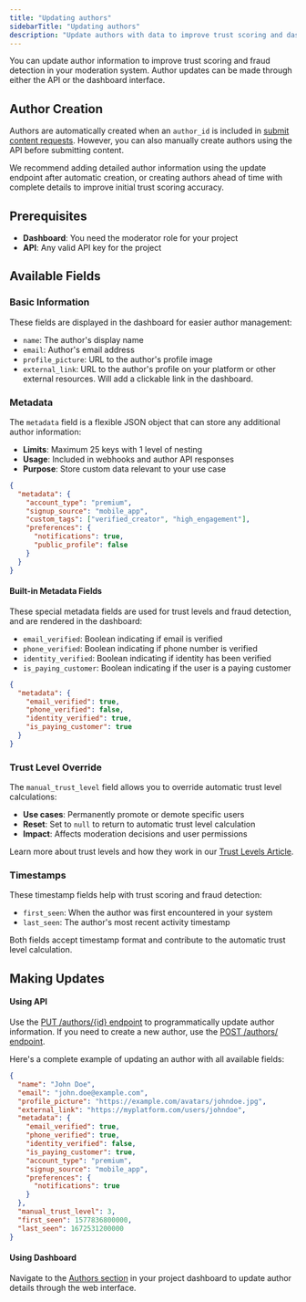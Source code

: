 ```yaml
---
title: "Updating authors"
sidebarTitle: "Updating authors"
description: "Update authors with data to improve trust scoring and dashboard details"
---
```


You can update author information to improve trust scoring and fraud detection in your moderation system. Author updates can be made through either the API or the dashboard interface.

## Author Creation

Authors are automatically created when an `author_id` is included in [submit content requests](/api-reference/content/submit-content). However, you can also manually create authors using the API before submitting content.

We recommend adding detailed author information using the update endpoint after automatic creation, or creating authors ahead of time with complete details to improve initial trust scoring accuracy.

## Prerequisites

- **Dashboard**: You need the moderator role for your project
- **API**: Any valid API key for the project

## Available Fields

### Basic Information

These fields are displayed in the dashboard for easier author management:

- `name`: The author's display name
- `email`: Author's email address
- `profile_picture`: URL to the author's profile image
- `external_link`: URL to the author's profile on your platform or other external resources. Will add a clickable link in the dashboard.

### Metadata

The `metadata` field is a flexible JSON object that can store any additional author information:

- **Limits**: Maximum 25 keys with 1 level of nesting
- **Usage**: Included in webhooks and author API responses
- **Purpose**: Store custom data relevant to your use case

```json
{
  "metadata": {
    "account_type": "premium",
    "signup_source": "mobile_app",
    "custom_tags": ["verified_creator", "high_engagement"],
    "preferences": {
      "notifications": true,
      "public_profile": false
    }
  }
}
```

#### Built-in Metadata Fields

These special metadata fields are used for trust levels and fraud detection, and are rendered in the dashboard:

- `email_verified`: Boolean indicating if email is verified
- `phone_verified`: Boolean indicating if phone number is verified
- `identity_verified`: Boolean indicating if identity has been verified
- `is_paying_customer`: Boolean indicating if the user is a paying customer

```json
{
  "metadata": {
    "email_verified": true,
    "phone_verified": false,
    "identity_verified": true,
    "is_paying_customer": true
  }
}
```

### Trust Level Override

The `manual_trust_level` field allows you to override automatic trust level calculations:

- **Use cases**: Permanently promote or demote specific users
- **Reset**: Set to `null` to return to automatic trust level calculation
- **Impact**: Affects moderation decisions and user permissions

Learn more about trust levels and how they work in our [Trust Levels Article](/users/trust-levels).

### Timestamps

These timestamp fields help with trust scoring and fraud detection:

- `first_seen`: When the author was first encountered in your system
- `last_seen`: The author's most recent activity timestamp

Both fields accept timestamp format and contribute to the automatic trust level calculation.

## Making Updates

#### Using API

Use the [PUT /authors/{id} endpoint](/api-reference/author/update-author-details) to programmatically update author information. If you need to create a new author, use the [POST /authors/ endpoint](/api-reference/author/create-a-new-author).

Here's a complete example of updating an author with all available fields:

```json
{
  "name": "John Doe",
  "email": "john.doe@example.com",
  "profile_picture": "https://example.com/avatars/johndoe.jpg",
  "external_link": "https://myplatform.com/users/johndoe",
  "metadata": {
    "email_verified": true,
    "phone_verified": true,
    "identity_verified": false,
    "is_paying_customer": true,
    "account_type": "premium",
    "signup_source": "mobile_app",
    "preferences": {
      "notifications": true
    }
  },
  "manual_trust_level": 3,
  "first_seen": 1577836800000,
  "last_seen": 1672531200000
}
```

#### Using Dashboard

Navigate to the [Authors section](https://moderationapi.com/app/users) in your project dashboard to update author details through the web interface.
